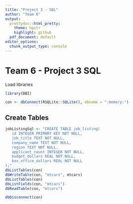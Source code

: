 ```yaml
---
title: "Project 3 - SQL"
author: "Team 6"
output:
  prettydoc::html_pretty:
    theme: hpstr
    highlight: github
  pdf_document: default
editor_options: 
  chunk_output_type: console
---
```


# Team 6 - Project 3 SQL


Load libraries
```r
library(DBI)
```



```r
con <- dbConnect(RSQLite::SQLite(), dbname = ":memory:")

```

## Create Tables
```r

jobListingSql <- "CREATE TABLE job_listing(
   id INTEGER PRIMARY KEY NOT NULL,
   job_title TEXT NOT NULL,
   company_name TEXT NOT NULL,
   region TEXT NOT NULL,
   applicant_count INTEGER NOT NULL,
   budget_dollars REAL NOT NULL,
   box_office_dollars REAL NOT NULL
);"
dbListTables(con)
dbWriteTable(con, "mtcars", mtcars)
dbListTables(con)
dbListFields(con, "mtcars")
dbReadTable(con, "mtcars")
```


```r
dbDisconnect(con)
```

